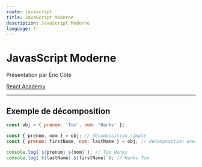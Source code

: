 ```yaml
---
route: javascript
title: JavaScript Moderne
description: JavaScript Moderne
language: fr
---
```


# JavasScript Moderne

Présentation par Éric Côté

[React Academy](https://www.reactAcademy.live/)

---

## Exemple de décomposition

<Sandpack s={70}  console>

```js src/index.js active
const obj = { prenom: 'Tom', nom: 'Hanks' };

const { prenom, nom } = obj; // décomposition simple
const { prenom: firstName, nom: lastName } = obj; // décomposition avec alias

console.log(`${prenom} ${nom}`); // Tom Hanks
console.log(`${lastName} ${firstName}`); // Hanks Tom
```

</Sandpack>
